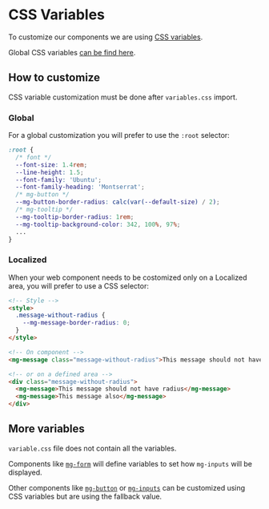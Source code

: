 
<Meta title="CSS Variables" />

# CSS Variables

To customize our components we are using [CSS variables](https://developer.mozilla.org/en-US/docs/Web/CSS/Using_CSS_custom_properties).

Global CSS variables [can be find here](https://gitlab.mgdis.fr/core/core-ui/mg-components/-/blob/master/src/styles/variables.css).

## How to customize

CSS variable customization must be done after `variables.css` import.

### Global

For a global customization you will prefer to use the `:root` selector:

```CSS
:root {
  /* font */
  --font-size: 1.4rem;
  --line-height: 1.5;
  --font-family: 'Ubuntu';
  --font-family-heading: 'Montserrat';
  /* mg-button */
  --mg-button-border-radius: calc(var(--default-size) / 2);
  /* mg-tooltip */
  --mg-tooltip-border-radius: 1rem;
  --mg-tooltip-background-color: 342, 100%, 97%;
  ...
}
```

### Localized

When your web component needs to be costomized only on a Localized area, you will prefer to use a CSS selector:

```html
<!-- Style -->
<style>
  .message-without-radius {
    --mg-message-border-radius: 0;
  }
</style>

<!-- On component -->
<mg-message class="message-without-radius">This message should not have radius</mg-message>

<!-- or on a defined area -->
<div class="message-without-radius">
  <mg-message>This message should not have radius</mg-message>
  <mg-message>This message also</mg-message>
</div>
```

## More variables

`variable.css` file does not contain all the variables.

Components like [`mg-form`](https://gitlab.mgdis.fr/core/core-ui/mg-components/-/blob/master/src/components/molecules/mg-form/mg-form.scss) will define variables to set how `mg-inputs` will be displayed.

Other components like [`mg-button`](https://gitlab.mgdis.fr/core/core-ui/mg-components/-/blob/master/src/components/atoms/mg-button/mg-button.scss#L19) or [`mg-inputs`](https://gitlab.mgdis.fr/core/core-ui/mg-components/-/blob/master/src/components/molecules/inputs/styles/mg-input-box.scss#L25) can be customized using CSS variables but are using the fallback value.
